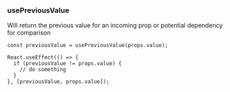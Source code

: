 
<Meta title="Hooks/usePreviousValue" />

### usePreviousValue

Will return the previous value for an incoming prop or potential dependency for comparison

```tsx
const previousValue = usePreviousValue(props.value);

React.useEffect(() => {
  if (previousValue != props.value) {
    // do something
  }
}, [previousValue, props.value]);
```